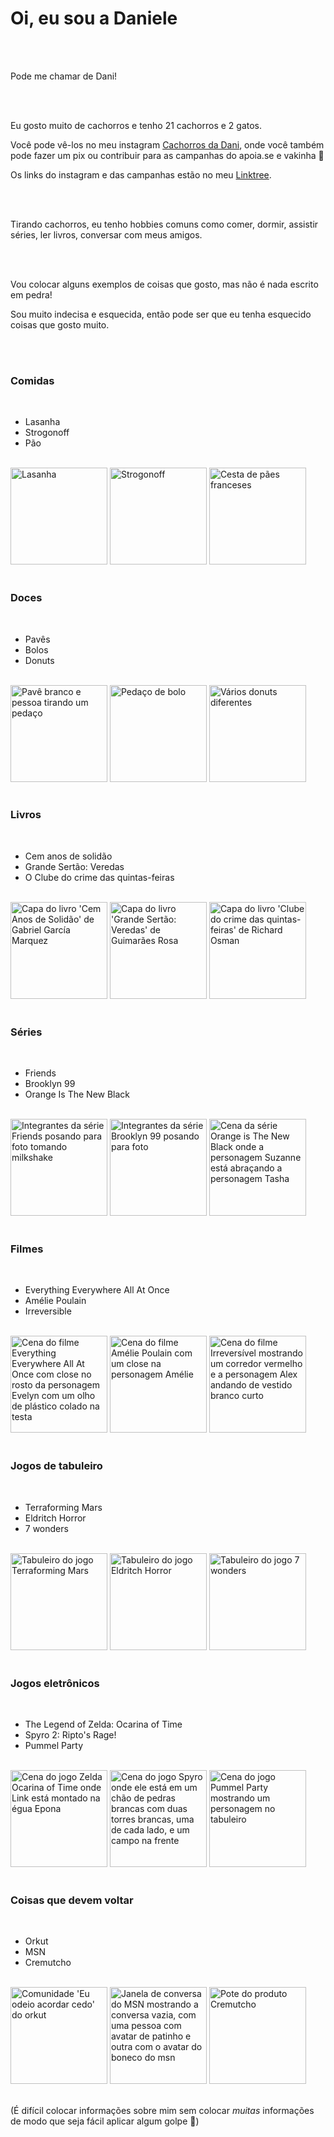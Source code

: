 # Oi, eu sou a Daniele

<br />
<br />

Pode me chamar de Dani!

<br />
<br />

Eu gosto muito de cachorros e tenho 21 cachorros e 2 gatos.

Você pode vê-los no meu instagram [Cachorros da Dani](https://www.instagram.com/cachorrosdadani), onde você também pode fazer um pix ou contribuir para as campanhas do apoia.se e vakinha 💚

Os links do instagram e das campanhas estão no meu [Linktree](https://linktr.ee/cachorrosdadani).

<br />
<br />

Tirando cachorros, eu tenho hobbies comuns como comer, dormir, assistir séries, ler livros, conversar com meus amigos.

<br />
<br />

Vou colocar alguns exemplos de coisas que gosto, mas não é nada escrito em pedra!

Sou muito indecisa e esquecida, então pode ser que eu tenha esquecido coisas que gosto muito.

<br />
<br />

### Comidas

<br />

- Lasanha
- Strogonoff
- Pão

<br />

<MDXContainer>
  <img height="155" src="/dani/lasanha.png" alt="Lasanha" />
  <img height="155" src="/dani/strogonoff.png" alt="Strogonoff" />
  <img height="155" src="/dani/pao.png" alt="Cesta de pães franceses" />
</MDXContainer>

<br />
<br />

### Doces

<br />

- Pavês
- Bolos
- Donuts

<br />

<MDXContainer>
  <img
    height="155"
    src="/dani/pave.png"
    alt="Pavê branco e pessoa tirando um pedaço"
  />
  <img height="155" src="/dani/bolo.png" alt="Pedaço de bolo" />
  <img height="155" src="/dani/donuts.png" alt="Vários donuts diferentes" />
</MDXContainer>

<br />
<br />

### Livros

<br />

- Cem anos de solidão
- Grande Sertão: Veredas
- O Clube do crime das quintas-feiras

<br />

<MDXContainer>
  <img
    height="155"
    src="/dani/100solitude.png"
    alt="Capa do livro 'Cem Anos de Solidão' de Gabriel García Marquez"
  />
  <img
    height="155"
    src="/dani/grandesertao.png"
    alt="Capa do livro 'Grande Sertão: Veredas' de Guimarães Rosa"
  />
  <img
    height="155"
    src="/dani/clubedocrime.png"
    alt="Capa do livro 'Clube do crime das quintas-feiras' de Richard Osman"
  />
</MDXContainer>

<br />
<br />

### Séries

<br />

- Friends
- Brooklyn 99
- Orange Is The New Black

<br />

<MDXContainer>
  <img
    height="155"
    src="/dani/friends.png"
    alt="Integrantes da série Friends posando para foto tomando milkshake"
  />
  <img
    height="155"
    src="/dani/b99.png"
    alt="Integrantes da série Brooklyn 99 posando para foto"
  />
  <img
    height="155"
    src="/dani/oitnb.png"
    alt="Cena da série Orange is The New Black onde a personagem Suzanne está abraçando a personagem Tasha"
  />
</MDXContainer>

<br />
<br />

### Filmes

<br />

- Everything Everywhere All At Once
- Amélie Poulain
- Irreversible

<br />

<MDXContainer>
  <img
    height="155"
    src="/dani/eeaao.png"
    alt="Cena do filme Everything Everywhere All At Once com close no rosto da personagem Evelyn com um olho de plástico colado na testa"
  />
  <img
    height="155"
    src="/dani/amelie.png"
    alt="Cena do filme Amélie Poulain com um close na personagem Amélie"
  />
  <img
    height="155"
    src="/dani/irreversible.png"
    alt="Cena do filme Irreversível mostrando um corredor vermelho e a personagem Alex andando de vestido branco curto"
  />
</MDXContainer>

<br />
<br />

### Jogos de tabuleiro

<br />

- Terraforming Mars
- Eldritch Horror
- 7 wonders

<br />

<MDXContainer>
  <img
    height="155"
    src="/dani/terraforming.png"
    alt="Tabuleiro do jogo Terraforming Mars"
  />
  <img
    height="155"
    src="/dani/eldritch.png"
    alt="Tabuleiro do jogo Eldritch Horror"
  />
  <img
    height="155"
    src="/dani/7wonders.png"
    alt="Tabuleiro do jogo 7 wonders"
  />
</MDXContainer>

<br />
<br />

### Jogos eletrônicos

<br />

- The Legend of Zelda: Ocarina of Time
- Spyro 2: Ripto's Rage!
- Pummel Party

<br />

<MDXContainer>
  <img
    height="155"
    src="/dani/zelda.png"
    alt="Cena do jogo Zelda Ocarina of Time onde Link está montado na égua Epona"
  />
  <img
    height="155"
    src="/dani/spyro.png"
    alt="Cena do jogo Spyro onde ele está em um chão de pedras brancas com duas torres brancas, uma de cada lado, e um campo na frente"
  />
  <img
    height="155"
    src="/dani/pummel.png"
    alt="Cena do jogo Pummel Party mostrando um personagem no tabuleiro"
  />
</MDXContainer>

<br />
<br />

### Coisas que devem voltar

<br />

- Orkut
- MSN
- Cremutcho

<br />

<MDXContainer>
  <img
    height="155"
    src="/dani/orkut.png"
    alt="Comunidade 'Eu odeio acordar cedo' do orkut"
  />
  <img
    height="155"
    src="/dani/msn.png"
    alt="Janela de conversa do MSN mostrando a conversa vazia, com uma pessoa com avatar de patinho e outra com o avatar do boneco do msn"
  />
  <img height="155" src="/dani/cremutcho.png" alt="Pote do produto Cremutcho" />
</MDXContainer>

<br />
<br />

(É difícil colocar informações sobre mim sem colocar _muitas_ informações de modo que seja fácil aplicar algum golpe 😬)
